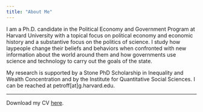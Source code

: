 ```yaml
---
title: "About Me"
---
```


I am a Ph.D. candidate in the Political Economy and Government Program at Harvard University with a topical focus on political economy and economic history and a substantive focus on the politics of science. I study how laypeople change their beliefs and behaviors when confronted with new information about the world around them and how governments use science and technology to carry out the goals of the state. 

My research is supported by a Stone PhD Scholarship in Inequality and Wealth Concentration and by the Institute for Quantitative Social Sciences. I can be reached at petroff[at]g.harvard.edu.

----

Download my CV [here](petroff_cv_20206.pdf). 
